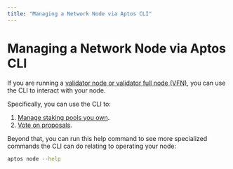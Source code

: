 ```yaml
---
title: "Managing a Network Node via Aptos CLI"
---
```




# Managing a Network Node via Aptos CLI

If you are running a [validator node or validator full node (VFN)](../../network/nodes/validator-node.mdx), you can use the CLI to interact with your node.

Specifically, you can use the CLI to:

1. [Manage staking pools you own](../../network/nodes/validator-node/connect-nodes/staking-pool-operations.mdx).
2. [Vote on proposals](../../network/nodes/validator-node/connect-nodes/staking-pool-voter.mdx).

Beyond that, you can run this help command to see more specialized commands the CLI can do relating to operating your node:

```bash filename="Terminal"
aptos node --help
```
